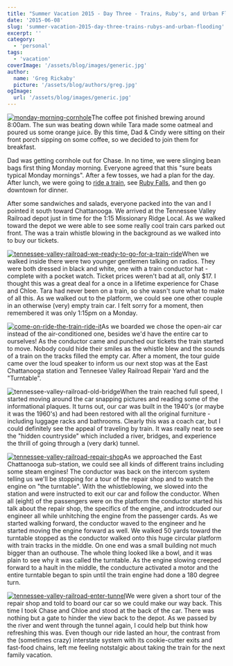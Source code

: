 ```yaml
---
title: "Summer Vacation 2015 - Day Three - Trains, Ruby's, and Urban Flooding"
date: '2015-06-08'
slug: 'summer-vacation-2015-day-three-trains-rubys-and-urban-flooding'
excerpt: ''
category:
  - 'personal'
tags:
  - 'vacation'
coverImage: '/assets/blog/images/generic.jpg'
author:
  name: 'Greg Rickaby'
  picture: '/assets/blog/authors/greg.jpg'
ogImage:
  url: '/assets/blog/images/generic.jpg'
---
```


[![monday-morning-cornhole](images/monday-morning-cornhole-225x300.jpg)](https://gregrickaby.com/wp-content/uploads/2015/06/monday-morning-cornhole.jpg)The coffee pot finished brewing around 8:00am. The sun was beating down while Tara made some oatmeal and poured us some orange juice. By this time, Dad & Cindy were sitting on their front porch sipping on some coffee, so we decided to join them for breakfast.

Dad was getting cornhole out for Chase. In no time, we were slinging bean bags first thing Monday morning. Everyone agreed that this "sure beats typical Monday mornings". After a few tosses, we had a plan for the day. After lunch, we were going to [ride a train](http://tvrail.com/), see [Ruby Falls](http://www.rubyfalls.com/), and then go downtown for dinner.

After some sandwiches and salads, everyone packed into the van and I pointed it south toward Chattanooga. We arrived at the Tennessee Valley Railroad depot just in time for the 1:15 Missionary Ridge Local. As we walked toward the depot we were able to see some really cool train cars parked out front. The was a train whistle blowing in the background as we walked into to buy our tickets.

[![tennessee-valley-railroad-we-ready-to-go-for-a-train-ride](images/tennessee-valley-railroad-we-ready-to-go-for-a-train-ride-300x225.jpg)](https://gregrickaby.com/wp-content/uploads/2015/06/tennessee-valley-railroad-we-ready-to-go-for-a-train-ride.jpg)When we walked inside there were two younger gentlemen talking on radios. They were both dressed in black and white, one with a train conductor hat - complete with a pocket watch. Ticket prices weren't bad at all, only $17. I thought this was a great deal for a once in a lifetime experience for Chase and Chloe. Tara had never been on a train, so she wasn't sure what to make of all this. As we walked out to the platform, we could see one other couple in an otherwise (very) empty train car. I felt sorry for a moment, then remembered it was only 1:15pm on a Monday.

[![come-on-ride-the-train-ride-it](images/come-on-ride-the-train-ride-it-300x225.jpg)](https://gregrickaby.com/wp-content/uploads/2015/06/come-on-ride-the-train-ride-it.jpg)As we boarded we chose the open-air car instead of the air-conditioned one, besides we'd have the entire car to ourselves! As the conductor came and punched our tickets the train started to move. Nobody could hide their smiles as the whistle blew and the sounds of a train on the tracks filled the empty car. After a moment, the tour guide came over the loud speaker to inform us our next stop was at the East Chattanooga station and Tennesee Valley Railroad Repair Yard and the "Turntable".

![tennessee-valley-railroad-old-bridge](images/tennessee-valley-railroad-old-bridge-300x225.jpg)When the train reached full speed, I started moving around the car snapping pictures and reading some of the informational plaques. It turns out, our car was built in the 1940's (or maybe it was the 1960's) and had been restored with all the original furniture - including luggage racks and bathrooms. Clearly this was a coach car, but I could definitely see the appeal of traveling by train. It was really neat to see the "hidden countryside" which included a river, bridges, and experience the thrill of going through a (very dark) tunnel.

[![tennessee-valley-railroad-repair-shop](images/tennessee-valley-railroad-repair-shop-300x225.jpg)](https://gregrickaby.com/wp-content/uploads/2015/06/tennessee-valley-railroad-repair-shop.jpg)As we approached the East Chattanooga sub-station, we could see all kinds of different trains including some steam engines! The conductor was back on the intercom system telling us we'll be stopping for a tour of the repair shop and to watch the engine on "the turntable". With the whistleblowing, we slowed into the station and were instructed to exit our car and follow the conductor. When all (eight) of the passengers were on the platform the conductor started his talk about the repair shop, the specifics of the engine, and introdcuded our engineer all while unhitching the engine from the passenger cards. As we started walking forward, the conductor waved to the engineer and he started moving the engine forward as well. We walked 50 yards toward the turntable stopped as the conductor walked onto this huge circular platform with train tracks in the middle. On one end was a small building not much bigger than an outhouse. The whole thing looked like a bowl, and it was plain to see why it was called the turntable. As the engine slowing creeped forward to a hault in the middle, the conducture activated a motor and the entire turntable began to spin until the train engine had done a 180 degree turn.

[![tennessee-valley-railroad-enter-tunnel](images/tennessee-valley-railroad-enter-tunnel-225x300.jpg)](https://gregrickaby.com/wp-content/uploads/2015/06/tennessee-valley-railroad-enter-tunnel.jpg)We were given a short tour of the repair shop and told to board our car so we could make our way back. This time I took Chase and Chloe and stood at the back of the car. There was nothing but a gate to hinder the view back to the depot. As we passed by the river and went through the tunnel again, I could help but think how refreshing this was. Even though our ride lasted an hour, the contrast from the (sometimes crazy) interstate system with its cookie-cutter exits and fast-food chains, left me feeling notstalgic about taking the train for the next family vacation.
